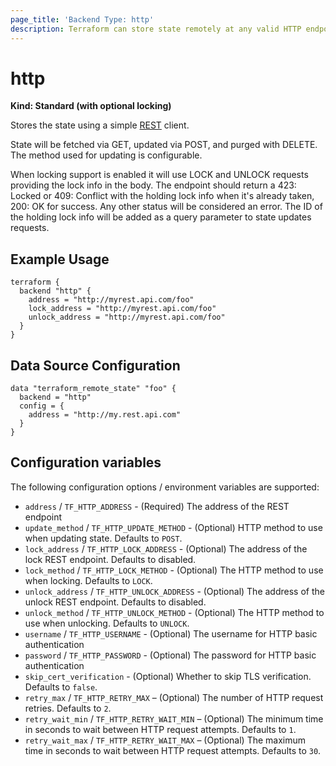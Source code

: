 ```yaml
---
page_title: 'Backend Type: http'
description: Terraform can store state remotely at any valid HTTP endpoint.
---
```


# http

**Kind: Standard (with optional locking)**

Stores the state using a simple [REST](https://en.wikipedia.org/wiki/Representational_state_transfer) client.

State will be fetched via GET, updated via POST, and purged with DELETE. The method used for updating is configurable.

When locking support is enabled it will use LOCK and UNLOCK requests providing the lock info in the body. The endpoint should
return a 423: Locked or 409: Conflict with the holding lock info when it's already taken, 200: OK for success. Any other status
will be considered an error. The ID of the holding lock info will be added as a query parameter to state updates requests.

## Example Usage

```hcl
terraform {
  backend "http" {
    address = "http://myrest.api.com/foo"
    lock_address = "http://myrest.api.com/foo"
    unlock_address = "http://myrest.api.com/foo"
  }
}
```

## Data Source Configuration

```hcl
data "terraform_remote_state" "foo" {
  backend = "http"
  config = {
    address = "http://my.rest.api.com"
  }
}
```

## Configuration variables

The following configuration options / environment variables are supported:

 * `address` / `TF_HTTP_ADDRESS` - (Required) The address of the REST endpoint
 * `update_method` / `TF_HTTP_UPDATE_METHOD` - (Optional) HTTP method to use
   when updating state. Defaults to `POST`.
 * `lock_address` / `TF_HTTP_LOCK_ADDRESS` - (Optional) The address of the lock
   REST endpoint. Defaults to disabled.
 * `lock_method` / `TF_HTTP_LOCK_METHOD` - (Optional) The HTTP method to use
   when locking. Defaults to `LOCK`.
 * `unlock_address` / `TF_HTTP_UNLOCK_ADDRESS` - (Optional) The address of the
   unlock REST endpoint. Defaults to disabled.
 * `unlock_method` / `TF_HTTP_UNLOCK_METHOD` - (Optional) The HTTP method to use
   when unlocking. Defaults to `UNLOCK`.
 * `username` / `TF_HTTP_USERNAME` - (Optional) The username for HTTP basic
   authentication
 * `password` / `TF_HTTP_PASSWORD` - (Optional) The password for HTTP basic
   authentication
 * `skip_cert_verification` - (Optional) Whether to skip TLS verification.
   Defaults to `false`.
 * `retry_max` / `TF_HTTP_RETRY_MAX` – (Optional) The number of HTTP request
   retries. Defaults to `2`.
 * `retry_wait_min` / `TF_HTTP_RETRY_WAIT_MIN` – (Optional) The minimum time in
   seconds to wait between HTTP request attempts. Defaults to `1`.
 * `retry_wait_max` / `TF_HTTP_RETRY_WAIT_MAX` – (Optional) The maximum time in
   seconds to wait between HTTP request attempts. Defaults to `30`.
